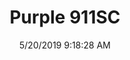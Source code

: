 ---
width: 2000
height: 1333
title: Purple 911SC
description: Prepping for the photoshoot inside.
date: 5/20/2019 9:18:28 AM
cameraMake: Sony
cameraModel: ILCE-7M3
lens: FE 24-105mm F4 G OSS
settingsfStop: f/8
settingsISO: ISO 6400
settingsShutter: 1/10
settingsFocalLength: 64 mm
---
